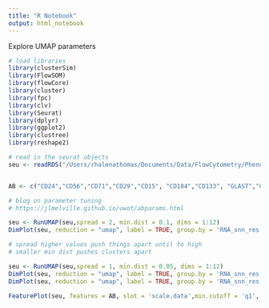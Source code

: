 ```yaml
---
title: "R Notebook"
output: html_notebook
---
```


Explore UMAP parameters

```r
# load libraries
library(clusterSim) 
library(FlowSOM)
library(flowCore)
library(cluster)
library(fpc)
library(clv)
library(Seurat)
library(dplyr)
library(ggplot2)
library(clustree)
library(reshape2)
```

```r

# read in the seurat objects
seu <- readRDS("/Users/rhalenathomas/Documents/Data/FlowCytometry/PhenoID/Analysis/9MBO/prepro_outsjan20-9000cells/Figure3/cluster_parameters/retro-louv-moreparm/retrotransLouvainSeuratObject60.Rds")


AB <- c("CD24","CD56","CD71","CD29","CD15", "CD184","CD133", "GLAST","CD44","AQP4","HepaCAM","CD140a", "O4" )


```


```r
# blog on parameter tuning
# https://jlmelville.github.io/uwot/abparams.html

seu <- RunUMAP(seu,spread = 2, min.dist = 0.1, dims = 1:12)
DimPlot(seu, reduction = "umap", label = TRUE, group.by = 'RNA_snn_res.0.5', repel = TRUE)

```


```r
# spread higher values push things apart until to high
# smaller min dist pushes clusters apart

seu <- RunUMAP(seu,spread = 1, min.dist = 0.05, dims = 1:12)
DimPlot(seu, reduction = "umap", label = TRUE, group.by = 'RNA_snn_res.0.2', repel = TRUE)
DimPlot(seu, reduction = "umap", label = TRUE, group.by = 'RNA_snn_res.0.35', repel = TRUE)

```
```r

FeaturePlot(seu, features = AB, slot = 'scale.data',min.cutoff = 'q1', max.cutoff ='99',label.size = 1)+ theme(plot.title = element_text(size = 0.1))

```


